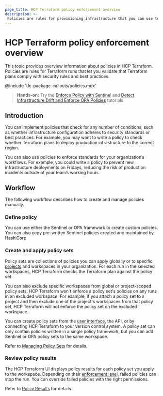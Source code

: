 ```yaml
---
page_title: HCP Terraform policy enforcement overview
description: >-
 Policies are rules for provisioning infrastructure that you can use to validate Terraform plans. Learn how to use Sentinel and OPA to enforce policies.
---
```


# HCP Terraform policy enforcement overview

This topic provides overview information about policies in HCP Terraform. Policies are rules for Terraform runs that let you validate that Terraform plans comply with security rules and best practices.

<!-- BEGIN: TFC:only name:pnp-callout -->
@include 'tfc-package-callouts/policies.mdx'
<!-- END: TFC:only name:pnp-callout -->

> **Hands-on:** Try the [Enforce Policy with Sentinel](/terraform/tutorials/policy) and [Detect Infrastructure Drift and Enforce OPA Policies](/terraform/tutorials/cloud/drift-and-opa) tutorials.

## Introduction

You can implement policies that check for any number of conditions, such as whether infrastructure configuration adheres to security standards or best practices. For example, you may want to write a policy to check whether Terraform plans to deploy production infrastructure to the correct region.

You can also use policies to enforce standards for your organization’s workflows. For example, you could write a policy to prevent new infrastructure deployments on Fridays, reducing the risk of production incidents outside of your team’s working hours.

## Workflow

The following workflow describes how to create and manage policies manually. 

### Define policy 

You can use either the Sentinel or OPA framework to create custom policies. You can also copy pre-written Sentinel policies created and maintained by HashiCorp.

### Create and apply policy sets

Policy sets are collections of policies you can apply globally or to specific [projects](/terraform/cloud-docs/projects/manage) and workspaces in your organization. For each run in the selected workspaces, HCP Terraform checks the Terraform plan against the policy set.

You can also exclude specific workspaces from global or project-scoped policy sets. HCP Terraform won't enforce a policy set's policies on any runs in an excluded workspace. For example, if you attach a policy set to a project and then exclude one of the project's workspaces from that policy set, HCP Terraform will not enforce the policy set on the excluded workspace.

You can create policy sets from the [user interface](/terraform/cloud-docs/policy-enforcement/manage-policy-sets#create-policy-sets), the API, or by connecting HCP Terraform to your version control system. A policy set can only contain policies written in a single policy framework, but you can add Sentinel or OPA policy sets to the same workspace.

Refer to [Managing Policy Sets](/terraform/cloud-docs/policy-enforcement/manage-policy-sets) for details.

### Review policy results

The HCP Terraform UI displays policy results for each policy set you apply to the workspace. Depending on their [enforcement level](/terraform/cloud-docs/policy-enforcement/manage-policy-sets#policy-enforcement-levels), failed policies can stop the run. You can override failed policies with the right permissions.

Refer to [Policy Results](/terraform/cloud-docs/policy-enforcement/view-results) for details.


